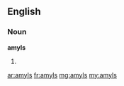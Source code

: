 ==English==

===Noun===
'''amyls'''

# {{plural of|amyl}}

[[ar:amyls]]
[[fr:amyls]]
[[mg:amyls]]
[[my:amyls]]